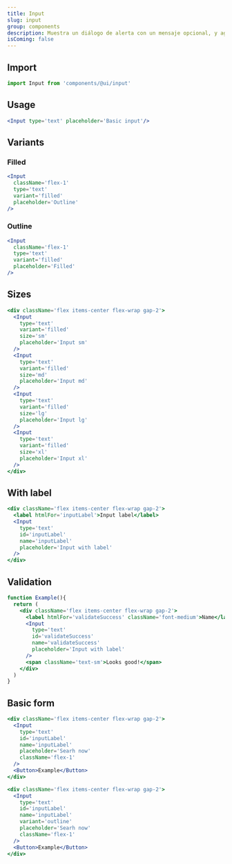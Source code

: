 ```yaml
---
title: Input
slug: input
group: components
description: Muestra un diálogo de alerta con un mensaje opcional, y aguardará hasta que el usuario cierre la ventana de diálogo.
isComing: false
---
```


## Import

```js
import Input from 'components/@ui/input'
```

## Usage

```jsx
<Input type='text' placeholder='Basic input'/>
```

## Variants

### Filled

```jsx
<Input 
  className='flex-1' 
  type='text' 
  variant='filled' 
  placeholder='Outline'
/>
```

### Outline

```jsx
<Input 
  className='flex-1' 
  type='text' 
  variant='filled' 
  placeholder='Filled'
/>
```

## Sizes

```jsx
<div className='flex items-center flex-wrap gap-2'>
  <Input
    type='text' 
    variant='filled'
    size='sm'
    placeholder='Input sm'
  />
  <Input
    type='text' 
    variant='filled' 
    size='md'
    placeholder='Input md'
  />
  <Input
    type='text' 
    variant='filled'
    size='lg'
    placeholder='Input lg'
  />
  <Input
    type='text' 
    variant='filled'
    size='xl'
    placeholder='Input xl'
  />
</div>
```

## With label

```jsx
<div className='flex items-center flex-wrap gap-2'>
  <label htmlFor='inputLabel'>Input label</label>
  <Input
    type='text' 
    id='inputLabel'
    name='inputLabel'
    placeholder='Input with label'
  />
</div>
```

## Validation

```jsx
function Example(){
  return (
    <div className='flex items-center flex-wrap gap-2'>
      <label htmlFor='validateSuccess' className='font-medium'>Name</label>
      <Input
        type='text' 
        id='validateSuccess'
        name='validateSuccess'
        placeholder='Input with label'
      />
      <span className='text-sm'>Looks good!</span>
    </div>
  )
}
```

## Basic form

```jsx
<div className='flex items-center flex-wrap gap-2'>
  <Input
    type='text' 
    id='inputLabel'
    name='inputLabel'
    placeholder='Searh now'
    className='flex-1'
  />
  <Button>Example</Button>
</div>
```

```jsx
<div className='flex items-center flex-wrap gap-2'>
  <Input
    type='text' 
    id='inputLabel'
    name='inputLabel'
    variant='outline' 
    placeholder='Searh now'
    className='flex-1'
  />
  <Button>Example</Button>
</div>
```